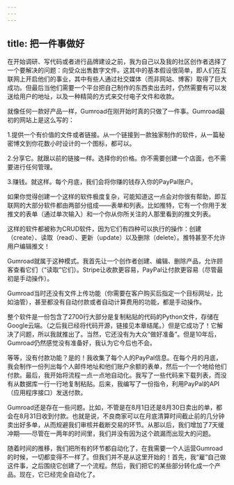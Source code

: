 ```yaml
---
---
---
```

title: 把一件事做好
---




在开始调研、写代码或者进行品牌建设之前，我为自己以及我的社区创作者选择了一个要解决的问题：向受众出售数字文件。这其中的基本假设很简单，即人们在互联网上开启他们的事业，其中有些人通过社交媒体（而非网站、博客）取得了巨大成功。但最后当他们需要一个平台把自己制作的东西卖出去时，仍然需要有可以发送给用户的地址，以及一种精简的方式来交付电子文件和收款。

就像任何一款好产品一样，Gumroad在刚开始时真的只做了一件事。Gumroad最初的网站上是这么写的：

1.提供一个有价值的文件或者链接。从一个链接到一款独家制作的软件，从一篇秘密博文到你花数小时设计的一个图标，都可以。

2.分享它。就跟以前的链接一样。选择你的价格。你不需要创建一个店面，也不需要进行任何管理。

3.赚钱。就这样。每个月底，我们会将你赚的钱存入你的PayPal账户。

如果你觉得创建一个这样的软件极度复杂，可能知道这一点会对你很有帮助，即互联网的大部分软件都由两部分组成——表单和列表。比如推特，它有一个你用于发推文的表单（通过单次输入）和一个你从你所关注的人那里看到的推文列表。

这样的软件都被称为CRUD软件，因为它们有四种可以执行的操作：创建（create）、读取（read）、更新（update）以及删除（delete）。推特甚至不允许用户编辑推文！

Gumroad就属于这种模式。我首先让一个创作者创建、编辑、删除产品，允许顾客查看它们（“读取”它们）。Stripe让收款更容易，PayPal让付款更容易（尽管最初是手动操作）。

Gumroad当时还没有文件上传功能（你需要在客户购买后指定一个目标网址，比如油管），甚至都没有自动付款或者自动计算费用的功能，都是手动操作。

整个软件是一份包含了2700行大部分是复制粘贴的代码的Python文件，存储在Google云端。（之后我已经将代码开源，链接见本章结尾。）但是它成功了！它解决了问题，所以我就推出了。当然，它还没有为大众“做好准备”。但是10年后，Gumroad仍然感觉没有准备好，我认为它今后也不会。

等等，没有付款功能？是的！我收集了每个人的PayPal信息。在每个月的月底，我会制作一份列出每个人邮件地址和他们账户余额的表单，然后一个一个地给他们付款。最后，我开始将流程一点一点地自动化。我写了一些代码来下载列表，而没有从数据库一行一行地复制粘贴。后来，我编写了一份指令，利用PayPal的API（应用程序接口）发送付款。

Gumroad还是存在一些问题。比如，不管是在8月1日还是8月30日卖出的单，都会在8月31日收到付款。也就是说，不良商家可以在月底清算时间截止前的几分钟卖出好多单，从而规避我们审核并截断交易的环节。从那以后，我们增加了7天缓冲期——尽管在一两年的时间里，我们并没有因为这个疏漏而出现大的问题。

随着时间的推移，我们把所有的环节都自动化了，在我需要一个人运营Gumroad的时候，一切都变得不一样了。但我们并不是从这里开始的！首先，我“雇”自己做这件事，之后围绕它创建了一个流程。然后，我们把它的某些部分转化成一个产品。现在，它已经完全自动化了。